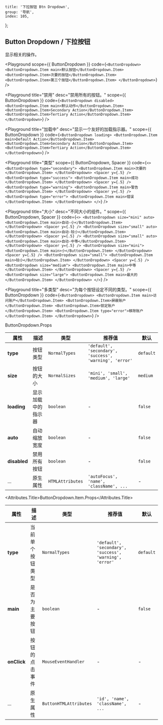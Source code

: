 
	title: '下拉按钮 Btn Dropdown',
	group: '导航',
	index: 105,
};

## Button Dropdown / 下拉按钮

显示相关的操作。

<Playground
	scope={{ ButtonDropdown }}
	code={`
<ButtonDropdown>
  <ButtonDropdown.Item main>默认按钮</ButtonDropdown.Item>
  <ButtonDropdown.Item>次要的按钮</ButtonDropdown.Item>
  <ButtonDropdown.Item>第三个按钮</ButtonDropdown.Item>
</ButtonDropdown>
`}
/>

<Playground
	title="禁用"
	desc="禁用所有的按钮。"
	scope={{ ButtonDropdown }}
	code={`
<ButtonDropdown disabled>
  <ButtonDropdown.Item main>默认动作</ButtonDropdown.Item>
  <ButtonDropdown.Item>Secondary Action</ButtonDropdown.Item>
  <ButtonDropdown.Item>Tertiary Action</ButtonDropdown.Item>
</ButtonDropdown>
`}
/>

<Playground
	title="加载中"
	desc="显示一个友好的加载指示器。"
	scope={{ ButtonDropdown }}
	code={`
<ButtonDropdown loading>
  <ButtonDropdown.Item main>Default Action</ButtonDropdown.Item>
  <ButtonDropdown.Item>Secondary Action</ButtonDropdown.Item>
  <ButtonDropdown.Item>Tertiary Action</ButtonDropdown.Item>
</ButtonDropdown>
`}
/>

<Playground
	title="类型"
	scope={{ ButtonDropdown, Spacer }}
	code={`
<>
  <ButtonDropdown type="secondary">
    <ButtonDropdown.Item main>次要的</ButtonDropdown.Item>
  </ButtonDropdown>
  <Spacer y={.5} />
  <ButtonDropdown type="success">
    <ButtonDropdown.Item main>成功</ButtonDropdown.Item>
  </ButtonDropdown>
  <Spacer y={.5} />
  <ButtonDropdown type="warning">
    <ButtonDropdown.Item main>警告</ButtonDropdown.Item>
  </ButtonDropdown>
  <Spacer y={.5} />
  <ButtonDropdown type="error">
    <ButtonDropdown.Item main>错误</ButtonDropdown.Item>
  </ButtonDropdown>
</>
`}
/>

<Playground
	title="大小"
	desc="不同大小的组件。"
	scope={{ ButtonDropdown, Spacer }}
	code={`
<>
  <ButtonDropdown size="mini" auto>
    <ButtonDropdown.Item main>自动-小</ButtonDropdown.Item>
  </ButtonDropdown>
  <Spacer y={.5} />
  <ButtonDropdown size="small" auto>
      <ButtonDropdown.Item main>自动-较小</ButtonDropdown.Item>
  </ButtonDropdown>
  <Spacer y={.5} />
  <ButtonDropdown size="small" auto>
    <ButtonDropdown.Item main>自动-中等</ButtonDropdown.Item>
  </ButtonDropdown>
  <Spacer y={.5} />
  <ButtonDropdown size="mini">
    <ButtonDropdown.Item main>小</ButtonDropdown.Item>
  </ButtonDropdown>
  <Spacer y={.5} />
  <ButtonDropdown size="small">
    <ButtonDropdown.Item main>较小</ButtonDropdown.Item>
  </ButtonDropdown>
  <Spacer y={.5} />
  <ButtonDropdown size="medium">
    <ButtonDropdown.Item main>中等</ButtonDropdown.Item>
  </ButtonDropdown>
  <Spacer y={.5} />
  <ButtonDropdown size="large">
    <ButtonDropdown.Item main>最大的</ButtonDropdown.Item>
  </ButtonDropdown>
</>
`}
/>

<Playground
	title="多类型"
	desc="为每个按钮设定不同的类型。"
	scope={{ ButtonDropdown }}
	code={`
<ButtonDropdown>
  <ButtonDropdown.Item main>访问账户</ButtonDropdown.Item>
  <ButtonDropdown.Item>屏蔽账户</ButtonDropdown.Item>
  <ButtonDropdown.Item>锁定账户</ButtonDropdown.Item>
  <ButtonDropdown.Item type="error">移除账户</ButtonDropdown.Item>
</ButtonDropdown>
`}
/>

<Attributes edit="/pages/zh-cn/components/button-dropdown.mdx">
<Attributes.Title>ButtonDropdown.Props</Attributes.Title>

| 属性         | 描述               | 类型             | 推荐值                                                  | 默认      |
| ------------ | ------------------ | ---------------- | ------------------------------------------------------- | --------- |
| **type**     | 按钮类型           | `NormalTypes`    | `'default', 'secondary', 'success', 'warning', 'error'` | `default` |
| **size**     | 按钮的大小         | `NormalSizes`    | `'mini', 'small', 'medium', 'large'`                    | `medium`  |
| **loading**  | 显示加载中的指示器 | `boolean`        | -                                                       | `false`   |
| **auto**     | 自动缩放宽度       | `boolean`        | -                                                       | `false`   |
| **disabled** | 禁用所有按钮       | `boolean`        | -                                                       | `false`   |
| ...          | 原生属性           | `HTMLAttributes` | `'autoFocus', 'name', 'className', ...`                 | -         |

<Attributes.Title>ButtonDropdown.Item.Props</Attributes.Title>

| 属性        | 描述             | 类型                   | 推荐值                                                  | 默认      |
| ----------- | ---------------- | ---------------------- | ------------------------------------------------------- | --------- |
| **type**    | 当前单个按钮类型 | `NormalTypes`          | `'default', 'secondary', 'success', 'warning', 'error'` | `default` |
| **main**    | 是否为主要按钮   | `boolean`              | -                                                       | `false`   |
| **onClick** | 按钮的点击事件   | `MouseEventHandler`    | -                                                       | -         |
| ...         | 原生属性         | `ButtonHTMLAttributes` | `'id', 'name', 'className', ...`                        | -         |

</Attributes>

